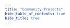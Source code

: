 ```yaml
---
title: "Community Projects"
hide_table_of_contents: true
hide_title: true
---
```


<head>
  <html data-theme="dark" />

  <meta
    name="description"
    content="A $1,000,000+ machine learning and computer vision competition"
  />

  <meta property="og:type" content="website" />
  <meta property="og:url" content="https://scrollprize.org" />
  <meta property="og:title" content="Vesuvius Challenge" />
  <meta
    property="og:description"
    content="A $1,000,000+ machine learning and computer vision competition"
  />
  <meta
    property="og:image"
    content="https://scrollprize.org/img/social/opengraph.jpg"
  />

  <meta property="twitter:card" content="summary_large_image" />
  <meta property="twitter:url" content="https://scrollprize.org" />
  <meta property="twitter:title" content="Vesuvius Challenge" />
  <meta
    property="twitter:description"
    content="A $1,000,000+ machine learning and computer vision competition"
  />
  <meta
    property="twitter:image"
    content="https://scrollprize.org/img/social/opengraph.jpg"
  />
</head>


<AwesomeScrollTools />
